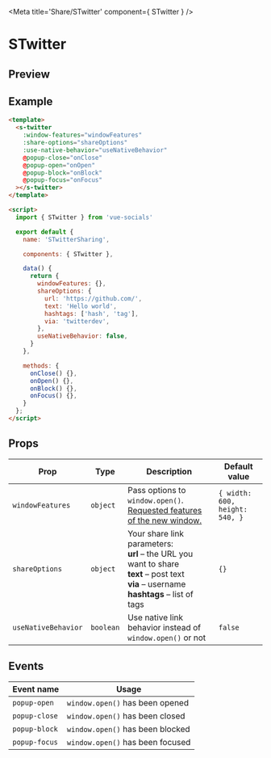 
<Meta title='Share/STwitter' component={ STwitter } />

<style>{`
  .custom-preview .base-canvas {
    height: auto;
  }
`}</style>

# STwitter

## Preview

<Preview className="custom-preview">
  <Story id='share-stwitter--default' />
</Preview>

## Example

```html
<template>
  <s-twitter
    :window-features="windowFeatures"
    :share-options="shareOptions"
    :use-native-behavior="useNativeBehavior"
    @popup-close="onClose"
    @popup-open="onOpen"
    @popup-block="onBlock"
    @popup-focus="onFocus"
  ></s-twitter>
</template>

<script>
  import { STwitter } from 'vue-socials'

  export default {
    name: 'STwitterSharing',

    components: { STwitter },

    data() {
      return {
        windowFeatures: {},
        shareOptions: {
          url: 'https://github.com/',
          text: 'Hello world',
          hashtags: ['hash', 'tag'],
          via: 'twitterdev',
        },
        useNativeBehavior: false,
      }
    },

    methods: {
      onClose() {},
      onOpen() {},
      onBlock() {},
      onFocus() {},
    }
  };
</script>
```

## Props

| Prop | Type | Description | Default value |
| ------ | ------ | ------ | ------ |
`windowFeatures` | `object` | Pass options to `window.open()`. [Requested features of the new window.](https://developer.mozilla.org/en-US/docs/Web/API/Window/open#window_features) | `{ width: 600, height: 540, }`
`shareOptions` | `object` | Your share link parameters: <br /> **url** – the URL you want to share <br /> **text** – post text <br /> **via** – username  <br /> **hashtags** – list of tags <br />  | `{}`
`useNativeBehavior` | `boolean` | Use native link behavior instead of `window.open()` or not | `false`

## Events

| Event name | Usage |
| ------ | ------ |
`popup-open` | `window.open()` has been opened |
`popup-close` | `window.open()` has been closed |
`popup-block` | `window.open()` has been blocked |
`popup-focus` | `window.open()` has been focused |

